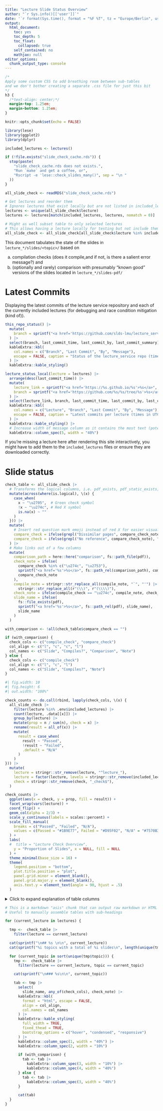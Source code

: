 ```yaml
---
title: "Lecture Slide Status Overview"
author: "`r Sys.info()[['user']]`"
date: '`r format(Sys.time(), format = "%F %T", tz = "Europe/Berlin", usetz = TRUE)`'
output:
  html_document:
    toc: yes
    toc_depth: 5
    toc_float:
      collapsed: true
    self_contained: no
    mathjax: null
editor_options:
  chunk_output_type: console
---
```


```css
/*
Apply some custom CSS to add breathing room between sub-tables
and we don't bother creating a separate .css file for just this bit
*/
h3 {
  /*text-align: center;*/
  margin-top: 1.25em;
  margin-bottom: 1.25em;
}
```

```r
knitr::opts_chunk$set(echo = FALSE)

library(lese)
library(ggplot2)
library(dplyr)

included_lectures <- lectures()

if (!file.exists("slide_check_cache.rds")) {
  stop(paste(
    "slide_check_cache.rds does not exists.",
    "Run `make` and get a coffee, or",
    "Rscript -e 'lese::check_slides_many()", sep = "\n "
  ))
}

all_slide_check <- readRDS("slide_check_cache.rds")

# Get lectures and reorder them
# Ignores lectures that exist locally but are not listed in included_lectures
lectures <- unique(all_slide_check$lecture)
lectures <- lectures[match(included_lectures, lectures, nomatch = 0)]

# Might as well subset table to only selected lectures
# This allows having a lecture locally for testing but not include them here yet.
all_slide_check <- all_slide_check[all_slide_check$lecture %in% included_lectures, ]
```

This document tabulates the state of the slides in `lecture_*/slides/<topic>/` based on

a) compilation checks (does it compile,and if not, is there a salient error message?) and 
b) (optionally and rarely) comparison with presumably "known good" versions of the slides located in `lecture_*/slides-pdf/`

# Latest Commits

Displaying the latest commits of the lecture service repository and each of the currently included lectures (for debugging and race condition mitigation (kind of)).

```r
this_repo_status() |>
  mutate(
    branch = sprintf("<a href='https://github.com/slds-lmu/lecture_service/tree/%s'>%s</a>", branch, branch)
  ) |>
  select(branch, last_commit_time, last_commit_by, last_commit_summary) |>
  kableExtra::kbl(
    col.names = c("Branch", "Last Commit", "By", "Message"),
    escape = FALSE, caption = "Status of the lecture_service repo (time in UTC)"
  ) |>
  kableExtra::kable_styling()
```


```r
lecture_status_local(lecture = lectures) |>
  arrange(desc(last_commit_time)) |>
  mutate(
    lecture_link = sprintf("<a href='https://%s.github.io/%s'>%s</a>", org, lecture, lecture),
    branch = sprintf("<a href='https://github.com/%s/%s/tree/%s'>%s</a>", org, lecture, branch, branch)
  ) |>
  select(lecture_link, branch, last_commit_time, last_commit_by, last_commit_summary) |>
  kableExtra::kbl(
    col.names = c("Lecture", "Branch", "Last Commit", "By", "Message"),
    escape = FALSE, caption = "Latest commits per lecture (times in UTC)"
  ) |>
  kableExtra::kable_styling() |>
  # Increase width of message column as it contains the most text (potentially)
  kableExtra::column_spec(5, width = "40%")
```

If you're missing a lecture here after rendering this site interactively, you might have to add them to the `included_lectures` files or ensure they are downloaded correctly.

# Slide status

```r
check_table <- all_slide_check |>
  # Transforms the logical columns, i.e. pdf_exists, pdf_static_exists, compile_check, ...
  mutate(across(where(is.logical), \(x) {
    case_when(
      x ~ "\u2705",  # Green check symbol
      !x ~ "\u274c", # Red X symbol
      is.na(x) ~ ""
    )
  })) |>
  mutate(
    # Insert red question mark emoji instead of red X for easier visual parsing maybe
    compare_check = ifelse(grepl("Dissimilar pages", compare_check_note), "\u2753", compare_check),
    compare_check = ifelse(grepl("No reference", compare_check_note), "", compare_check)
  ) |>
  # Make links out of a few columns
  mutate(
    comparison_path = here::here("comparison", fs::path_file(pdf)),
    check_note = ifelse(
      compare_check %in% c("\u274c", "\u2753"),
      sprintf("<a href='%s'>%s</a>", fs::path_rel(comparison_path), compare_check_note),
      compare_check_note
    ),
    compile_note = stringr::str_replace_all(compile_note, "`", "'") |>
      stringr::str_replace_all(r"(\\)", r"(\\\\)"),
    check_note = ifelse(compile_check == "\u274c", compile_note, check_note),
    slide_name = ifelse(
      fs::file_exists(pdf),
      sprintf("<a href='%s'>%s</a>", fs::path_rel(pdf), slide_name),
      slide_name
    )
  )

with_comparison <- !all(check_table$compare_check == "")

if (with_comparison) {
  check_cols <- c("compile_check", "compare_check")
  col_align <- c("l", "c", "c", "l")
  col_names <- c("Slide", "Compiles?", "Comparison", "Note")
} else {
  check_cols <- c("compile_check")
  col_align <- c("l", "c", "l")
  col_names <- c("Slide", "Compiles?", "Note")
}

```

```r
#| fig.width: 10
#| fig.height: 6
#| out.width: "100%"

check_counts <- do.call(rbind, lapply(check_cols, \(x) {
  all_slide_check |>
    filter(lecture %in% .env$included_lectures) |>
    count(lecture, .data[[x]]) |>
    group_by(lecture) |>
    mutate(prop = n / sum(n), check = x) |>
    rename(result = all_of(x)) |>
    mutate(
      result = case_when(
        result ~ "Passed",
        !result ~ "Failed",
        .default = "N/A"
      )
    )
})) |>
  mutate(
    lecture = stringr::str_remove(lecture, "^lecture_"),
    lecture = factor(lecture, levels = stringr::str_remove(included_lectures, "^lecture_")),
    check = stringr::str_remove(check, "_check$"),
  )

check_counts |>
  ggplot(aes(x = check, y = prop, fill = result)) +
  facet_wrap(vars(lecture)) +
  coord_flip() +
  geom_col(alpha = 2/3) +
  scale_y_continuous(labels = scales::percent) +
  scale_fill_manual(
    breaks = c("Passed", "Failed", "N/A"),
    values = c(Passed = "#1B9E77", Failed = "#D95F02", "N/A" = "#7570B3")
  ) +
  labs(
  #  title = "Lecture Check Overview",
    y = "Proportion of Slides", x = NULL, fill = NULL
  ) +
  theme_minimal(base_size = 16) +
  theme(
    legend.position = "bottom",
    plot.title.position = "plot",
    panel.grid.minor = element_blank(),
    panel.grid.major.y = element_blank(),
    axis.text.y = element_text(angle = 90, hjust = .5)
  )
```


<details>
<summary>Click to expand explanation of table columns</summary>

```
lecture_advml/slides/gaussian-processes/slides-gp-bayes-lm.tex
\___________/        \________________/ \________________/
   lecture                 topic            <slide-name>

lecture_advml/slides-pdf/slides-gp-bayes-lm.pdf
                        \___________________/
                       pdf_static / "Reference PDF"
```

Tables are organized by lecture (first level) and lecture topics corresponding to folders in `slides/<topic>` (second level), with a table per topic.
Topics ignore certain folders like `attic` and `all`.

- **Slide**: The `<slide-name>` with a link to the compiled .tex file (if it compiles).
- **Compiles?**: Whether the .tex file compiles without error using `latexmk -pdf`.
  This can depend on the availability of specific LaTeX dependencies, but assuming they are not the issue, this usually indicates syntax issues or things like `\includegraphics` calls using relative paths that work on Overleaf but not locally.
- **Comparison**: Checking the compiled `<slide-name>.tex` against `slides-pdf/<slide-name>.pdf` using `diff-pdf-visually`:
  - &#x274c;: The check failed surely, either due to differing page counts or because there is no reference PDF.
  - &#x2753;: The check indicates differences on at least one slide, but they may be minor and need manual checking.
  - &#x2705;: The check seems to be fine, the PDF files match.
- **Note**: A comment on the previous column listing the specific reason for a failing check.
  Also enumerates the slide pages where differences are found, and links to a PDF containing a diff of the two files generated with `diff-pdf` (at a lower resolution than the originals).

</details>

```r
# This is a markdown "asis" chunk that can output raw markdown or HTML and is treated as such by knitr
# Useful to manually assemble tables with sub-headings

for (current_lecture in lectures) {

  tmp <-  check_table |>
    filter(lecture == current_lecture)

  cat(sprintf("\n## %s \n\n", current_lecture))
  cat(sprintf("%i topics with a total of %i slides\n", length(unique(tmp$topic)), nrow(tmp)))

  for (current_topic in sort(unique(tmp$topic))) {
    tmp <-  check_table |>
      filter(lecture == current_lecture, topic == current_topic)

    cat(sprintf("\n### %s\n\n", current_topic))

    tab <- tmp |>
      select(
        slide_name, any_of(check_cols), check_note) |>
      kableExtra::kbl(
        format = "html", escape = FALSE,
        align = col_align,
        col.names = col_names
      ) |>
      kableExtra::kable_styling(
        full_width = TRUE,
        fixed_thead = TRUE,
        bootstrap_options = c("hover", "condensed", "responsive")
      ) |>
      kableExtra::column_spec(1, width = "40%") |>
      kableExtra::column_spec(2, width = "10%")

      if (with_comparison) {
        tab <- tab |> 
          kableExtra::column_spec(3, width = "10%") |>
          kableExtra::column_spec(4, width = "40%")
      } else {
        tab <- tab |> 
          kableExtra::column_spec(3, width = "40%")
      }

      cat(tab)
  }
}
```
